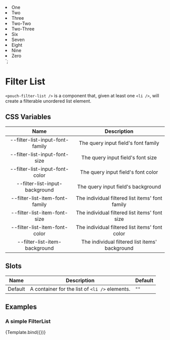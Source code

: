 
<Meta
  title="Components/Filter List"
  component="pouch-filter-list"
  argTypes={{}} />

  <pouch-filter-list>
    <li>One</li>
    <li>Two</li>
    <li>Three</li>
    <li>Two-Two</li>
    <li>Two-Three</li>
    <li>Six</li>
    <li>Seven</li>
    <li>Eight</li>
    <li>Nine</li>
    <li>Zero</li>
  </pouch-filter-list>
`;

# Filter List

`<pouch-filter-list />` is a component that, given at least one `<li />`, will create a filterable unordered list element.

## CSS Variables

| Name                            | Description                                     |
| :--:                            | :--:                                            |
| --filter-list-input-font-family | The query input field's font family             |
| --filter-list-input-font-size   | The query input field's font size               |
| --filter-list-input-font-color  | The query input field's font color              |
| --filter-list-input-background  | The query input field's background              |
| --filter-list-item-font-family  | The individual filtered list items' font family |
| --filter-list-item-font-size    | The individual filtered list items' font size   |
| --filter-list-item-font-color   | The individual filtered list items' font color  |
| --filter-list-item-background   | The individual filtered list items' background  |

## Slots

| Name    | Description                                              | Default                   |
| ------- | -------------------------------------------------------- | ------------------------- |
| Default | A container for the list of `<li />` elements. | `""` |

## Examples

### A simple FilterList

<Canvas>
  <Story name="Default" args={{ }}>
    {Template.bind({})}
  </Story>
</Canvas>
